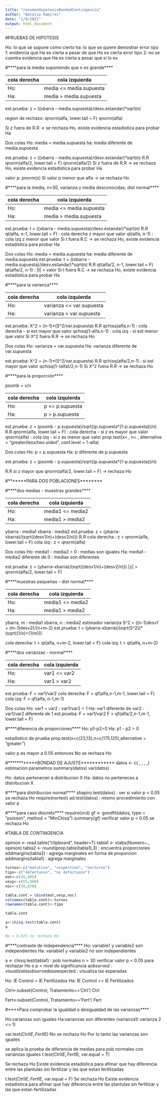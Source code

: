 ```yaml
---
title: "resumenHipotesisBondadContingencia"
author: "Natalia Ramírez"
date: "1/9/2021"
output: html_document
---
```


#PRUEBAS DE HIPOTESIS

Ho: lo que se supone como cierto
ha: lo que se quiere demostrar
error tipo 1: evidencia que Ha es cierta a pesar de que Ho es cierta
error tipo 2: no se cuentra evidencia que Ha es cierta a pesar que sí lo es

#****para la media suponiendo que n es grande****
  
   |     cola derecha        |       cola izquierda    |
   |-------------------------|-------------------------|  
Ho:| media <= media.supuesta | media >= media.supuesta |
Ha:| media > media.supuesta  | media < media.supuesta  |

est.prueba: z = ((xbarra - media.supuesta)/desv.estandar)*sqrt(n)

region de rechazo:
qnorm(alfa, lower.tail = F)
qnorm(alfa)

Si z fuera de R.R -> se rechaza Ho, existe evidencia estadística para probar Ha

Dos colas
Ho: media = media.supuesta
ha: media diferente de media.supuesta

est.prueba: z = ((xbarra - media.supuesta)/desv.estandar)*sqrt(n)
R.R
qnorm(alfa/2, lower.tail = F)
qnorm(alfa/2)
Si z fuera de R.R -> se rechaza Ho, existe evidencia estadística para probar Ha

valor p: pnorm(z)
Si valor p menor que alfa -> se rechaza Ho 

#****para la media, n<30, varianza y media desconocidas, dist normal****
  
   |     cola derecha        |       cola izquierda    |
   |-------------------------|-------------------------|  
Ho:| media <= media.supuesta | media >= media.supuesta |
Ha:| media > media.supuesta  | media < media.supuesta  |

est.prueba: t = ((xbarra - media.supuesta)/desv.estandar)*sqrt(n)
R.R
qt(alfa, n-1, lower.tail = F) : cola derecha z mayor que valor
qt(alfa, n-1) : cola izq z menor que valor 
Si t fuera R.C -> se rechaza Ho, existe evidencia estadística para probar Ha

Dos colas
Ho: media = media.supuesta
ha: media diferente de media.supuesta
est.prueba: t = ((xbarra - media.supuesta)/desv.estandar)*sqrt(n)
R.R
qt(alfa/2, n-1, lower.tail = F) 
qt(alfa/2, n-1) : |t| > valor 
Si t fuera R.C -> se rechaza Ho, existe evidencia estadística para probar Ha

#****para la varianza****

   |     cola derecha         |       cola izquierda     |
   |--------------------------|--------------------------|  
Ho:| varianza <= var.supuesta | varianza >= var.supuesta |
Ha:| varianza > var.supuesta  | varianza < var.supuesta  |

est.prueba: X^2 = (n-1)*(S^2/var.supuesta)
R.R
qchisq(alfa,n-1) : cola derecha - si est mayor que valor
qchisq(1-alfa,n-1) : cola izq - si est menor que valor
Si X^2 fuera R.R -> se rechaza Ho

Dos colas
Ho: varianza = var.supuesta
Ha: varianza diferente de var.supuesta

est.prueba: X^2 = (n-1)*(S^2/var.supuesta)
R.R
qchisq(alfa/2,n-1) : si est mayor que valor
qchisq(1-(alfa)/2,n-1)
Si X^2 fuera R.R -> se rechaza Ho

#****para la proporción****

psomb = x/n
  
   |  cola derecha   | cola izquierda  |
   |-----------------|-----------------|  
Ho:| p <= p.supuesta | p >= p.supuesta |
Ha:| p > p.supuesta  | p < p.supuesta  |
  
est.prueba: z = (psomb - p.supuesta)/sqrt((p.supuesta*(1-p.supuesta))/n)
R.R
qnorm(alfa, lower.tail = F) : cola derecha - si z es mayor que valor
qnorm(alfa) : cola izq - si z es menor que valor
prop.test(x= , n= , alternative = "greater/less/two.sided", conf.level = 1-alfa)

Dos colas
Ho: p = p.supuesta
Ha: p diferente de p.supuesta

est.prueba: z = (psomb - p.supuesta)/sqrt((p.supuesta*(1-p.supuesta))/n)

R.R
si z mayor que qnorm(alfa/2, lower.tail = F) -> rechaza Ho

#*******PARA DOS POBLACIONES********

#****dos medias - muestras grandes****

   |  cola derecha    | cola izquierda   |
   |------------------|------------------|  
Ho:| media1 <= media2 | media1 >= media2 |
Ha:| media1 > media2  | media1 < media2  |

ybarra : media1
xbarra : media2
est.prueba: z = (ybarra-xbarra)/(sqrt((desv1/n)+(desv2/n)))
R.R
cola derecha : z > qnorm(alfa, lower.tail = F)
cola izq : z < qnorm(alfa)

Dos colas
Ho: media1 - media2 = 0 : medias son iguales
Ha: media1 - media2 diferente de 0 : medias son diferentes

est.prueba: z = (ybarra-xbarra)/(sqrt((desv1/n)+(desv2/n)))
|z| > qnorm(alfa/2, lower.tail = F)

#****muestras pequeñas - dist normal****

   |  cola derecha    | cola izquierda   |
   |------------------|------------------|  
Ho:| media1 <= media2 | media1 >= media2 |
Ha:| media1 > media2  | media1 < media2  |
  
ybarra, m : media1
xbarra, n : media2
estimador varianza S^2 = ((n-1)*desv1 + (m-1)*desv2)/(n+m-2)
est.prueba: t = (ybarra-xbarra)/(sqrt(S^2))*(sqrt((1/n)+(1/m)))

cola derecha: t > qt(alfa, n+m-2, lower.tail = F)
cola izq: t < qt(alfa, n+m-2)

#****dos varianzas - normal****

   | cola derecha  | cola izquierda |
   |---------------|----------------|  
Ho:| var1 <= var2  | var1 >= var2   |
Ha:| var1 > var2   | var1 < var2    |

est.prueba: F = var1/var2
cola derecha: F > qf(alfa,n-1,m-1, lower.tail = F)
cola izq: F < qf(alfa, n-1,m-1)

Dos colas
Ho: var1 = var2 : var1/var2 = 1
Ha: var1 diferente de var2 : var1/var2 diferente de 1
est.prueba: F = var1/var2
F > qf(alfa/2,n-1,m-1, lower.tail = F)
  
#****diferencia de proporciones****
Ho: p1-p2=0
Ha: p1 - p2 > 0

estadistico de prueba 
prop.test(x=c(23,13),n=c(175,125),alternative = "greater")

valor p es mayor a 0.05 entonces No se rechaza Ho

#************BONDAD DE AJUSTE************
datos <- c( , , , ,)
estimacion parametros
summary(datos)
var(datos)

Ho: datos pertenecen a distribucion X 
Ha: datos no perteneces a distribucion X 

#****para distribucion normal****
shapiro.test(datos) : ver si valor p < 0.05 se rechaza Ho
require(nortest)
ad.test(datos) : mismo procedimiento con valor p

#****para caso discreto****
require(vcd)
gf <- goodfit(datos, type = "poisson", method = "MinChisq")
summary(gf)
verificar valor p < 0.05 se rechaza Ho

#TABLA DE CONTINGENCIA

opinion <- read.table("clipboard", header=T)
tabla1 <- xtabs(Numero~., opinion)
tabla2 <- round(prop.table(tabla1),3) : encuentra proporciones
addmargins(tabla2) : agrega marginales en forma de proporcion
addmargins(tabla1) : agrega marginales 

```r
turnos<-c("matutino", "vespertino", "nocturno")
tipo<-c("defectuoso", "no defectuoso")
mat<-c(45,905)
vesp<-c(55,890)
noc<-c(70,870)

tabla.cont = cbind(mat,vesp,noc)
colnames(tabla.cont)<-turnos
rownames(tabla.cont)<-tipo

tabla.cont

a<-chisq.test(tabla.cont)
a

#p > 0.025 no rechaza Ho
```
#****contraste de independencia****
Ho: variable1 y variable2 son independientes
Ha: variable1 y variable2 no son independientes

a <- chisq.test(tabla1) : pob normales n > 30
verificar valor p < 0.05 para rechazar Ho o p < nivel de significancia
a$observed : visualiza las observadas
a$expected : visualiza las esperadas

Ho: IE Control = IE Fertilizados
Ha: IE Control <> IE Fertilizados

Ctrl<-subset(Control, Tratamiento=='Ctrl')
Ctrl

Fert<-subset(Control, Tratamiento=='Fert')
Fert


#****Para comprobar la igualdad o desigualdad de las varianzas****

Ho:varianzas son iguales
Ha:varianzas son diferentes (varianza1/ varianza 2 <> 1)

var.test(Ctrl$IE, Fert$IE)
No se rechaza Ho
Por lo tanto las varianzas son iguales

se aplica la prueba de diferencia de medias para pob normales con varianzas iguales
t.test(Ctrl$IE, Fert$IE, var.equal = T)

Se rechaza Ho
Existe evidencia estadistica para afimar que hay diferencia entre las plantulas sin fertilizar y las que estan fertilizadas


t.test(Ctrl$IE, Fert$IE, var.equal = F)
Se rechaza Ho
Existe evidencia estadistica para afimar que hay diferencia entre las plantulas sin fertilizar y las que estan fertilizadas

